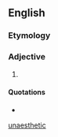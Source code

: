 ==English==

===Etymology===
{{prefix|un|æsthetic}}

===Adjective===
{{en-adj}}

# {{archaic|rare}} {{alternative spelling of|unaesthetic|lang=en}}

====Quotations====
* {{seeCites}}

[[Category:English terms spelled with Æ|unaesthetic]]
